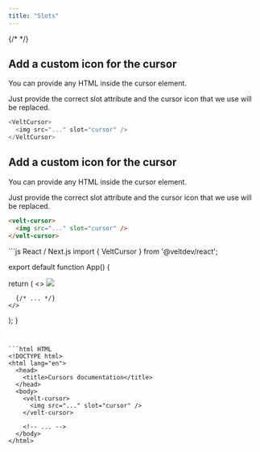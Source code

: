 ```yaml
---
title: "Slots"
---
```

{/* <script>var SUPERFLOW_TOOLBAR_API_KEY="aU1MxKP0rca2UXwKi8bl"; var SUPERFLOW_TOOLBAR_PROJECT_ID="8447060215973283";</script> */}


<Tabs>
  <Tab title="React / Next.js">



## Add a custom icon for the cursor

You can provide any HTML inside the cursor element.

Just provide the correct slot attribute and the cursor icon that we use will be replaced.

```js
<VeltCursor>
  <img src="..." slot="cursor" />
</VeltCursor>
```
  </Tab>

  <Tab title="HTML">

## Add a custom icon for the cursor

You can provide any HTML inside the cursor element.

Just provide the correct slot attribute and the cursor icon that we use will be replaced.

```html
<velt-cursor>
  <img src="..." slot="cursor" />
</velt-cursor>
```

  </Tab>
</Tabs>


<RequestExample>
```js React / Next.js
import { VeltCursor } from '@veltdev/react';

export default function App() {

  return (
    <>
      <VeltCursor>
        <img src="..." slot="cursor" />
      </VeltCursor>

      {/* ... */}
    </>
  );
}
```


```html HTML
<!DOCTYPE html>
<html lang="en">
  <head>
    <title>Cursors documentation</title>
  </head>
  <body>
    <velt-cursor>
      <img src="..." slot="cursor" />
    </velt-cursor>

    <!-- ... -->
  </body>
</html>
```
</RequestExample>